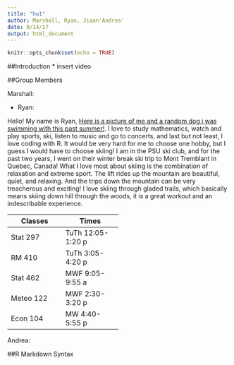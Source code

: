 ---
title: "hw1"
author: Marshall, Ryan, Jiaan'Andrea'
date: 9/14/17
output: html_document
---

```{r setup, include=FALSE}
knitr::opts_chunk$set(echo = TRUE)
```

##Introduction
* insert video




##Group Members

Marshall:

* Ryan: 

Hello! My name is Ryan, [Here is a picture of me and a random dog i was swimming with this past summer!](https://www.instagram.com/p/BWTpi8pFWlB/?hl=en&taken-by=mompicsdaily). I love to study mathematics, watch and play sports, ski, listen to music and go to concerts, and last but not least, I love coding with R. It would be very hard for me to choose one hobby, but I guess I would have to choose skiing! I am in the PSU ski club, and for the past two years, I went on their winter break ski trip to Mont Tremblant in Quebec, Canada! What I love most about skiing is the combination of relaxation and extreme sport. The lift rides up the mountain are beautiful, quiet, and relaxing. And the trips down the mountain can be very treacherous and exciting! I love skiing through gladed trails, which basically means skiing down hill through the woods, it is a great workout and an indescribable experience. 

+---------------+-------------------+
| Classes       | Times             |
+===============+===================+
| Stat 297      | TuTh 12:05-1:20 p |
+---------------+-------------------+
| RM 410        | TuTh 3:05-4:20 p  |
+---------------+-------------------+
| Stat 462      | MWF 9:05-9:55 a   |
+---------------+-------------------+
| Meteo 122     | MWF 2:30-3:20 p   |
+---------------+-------------------+
| Econ 104      | MW  4:40-5:55 p   |
+---------------+-------------------+


Andrea:

##R Markdown Syntax

